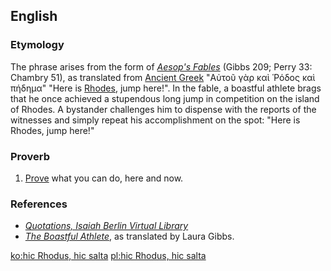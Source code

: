 ==English==

===Etymology===
The phrase arises from the {{etyl|la|en}} form of ''[[w:Aesop's Fables|Aesop's Fables]]'' (Gibbs 209; Perry 33: Chambry 51), as translated from [[Ancient Greek]] "Αὐτοῦ γὰρ καὶ Ῥόδος καὶ πήδημα" {{literally}} "Here is [[Rhodes]], jump here!". In the fable, a boastful athlete brags that he once achieved a stupendous long jump in competition on the island of Rhodes. A bystander challenges him to dispense with the reports of the witnesses and simply repeat his accomplishment on the spot: "Here is Rhodes, jump here!"

===Proverb===
{{head|en|proverb|head=[[hic]] [[Rhodus]], [[hic]] [[salta]]}}

# {{context|politics}} [[prove|Prove]] what you can do, here and now.

===References===
* ''[http://berlin.wolf.ox.ac.uk/lists/quotations/quotations_by_ib.html Quotations, Isaiah Berlin Virtual Library]''
* ''[http://www.mythfolklore.net/aesopica/oxford/209.htm The Boastful Athlete]'', as translated by Laura Gibbs.

[[ko:hic Rhodus, hic salta]]
[[pl:hic Rhodus, hic salta]]